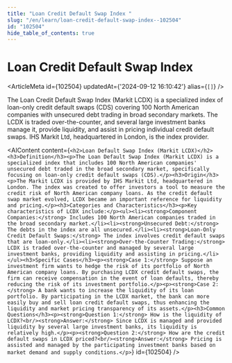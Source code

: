 ```yaml
---
title: "Loan Credit Default Swap Index "
slug: "/en/learn/loan-credit-default-swap-index--102504"
id: "102504"
hide_table_of_contents: true
---
```



# Loan Credit Default Swap Index 

<ArticleMeta id={102504} updatedAt={'2024-09-12 16:10:42'} alias={`[]`} />
<div className='border-solid border-b border-t-0 my-4 border-[var(--ifm-color-gray-300)]' />

The Loan Credit Default Swap Index (Markit LCDX) is a specialized index of loan-only credit default swaps (CDS) covering 100 North American companies with unsecured debt trading in broad secondary markets. The LCDX is traded over-the-counter, and several large investment banks manage it, provide liquidity, and assist in pricing individual credit default swaps. IHS Markit Ltd, headquartered in London, is the index provider.

<AIContent content={`<h2>Loan Default Swap Index (Markit LCDX)</h2><h3>Definition</h3><p>The Loan Default Swap Index (Markit LCDX) is a specialized index that includes 100 North American companies' unsecured debt traded in the broad secondary market, specifically focusing on loan-only credit default swaps (CDS).</p><h3>Origin</h3><p>The Markit LCDX is provided by IHS Markit Ltd, headquartered in London. The index was created to offer investors a tool to measure the credit risk of North American company loans. As the credit default swap market evolved, LCDX became an important reference for liquidity and pricing.</p><h3>Categories and Characteristics</h3><p>Key characteristics of LCDX include:</p><ul><li><strong>Component Companies:</strong> Includes 100 North American companies traded in the broad secondary market.</li><li><strong>Unsecured Debt:</strong> The debts in the index are all unsecured.</li><li><strong>Loan-Only Credit Default Swaps:</strong> The index involves credit default swaps that are loan-only.</li><li><strong>Over-the-Counter Trading:</strong> LCDX is traded over-the-counter and managed by several large investment banks, providing liquidity and assisting in pricing.</li></ul><h3>Specific Cases</h3><p><strong>Case 1:</strong> Suppose an investment firm wants to hedge the risk of its portfolio of North American company loans. By purchasing LCDX credit default swaps, the firm can receive compensation in the event of loan defaults, thereby reducing the risk of its investment portfolio.</p><p><strong>Case 2:</strong> A bank wants to increase the liquidity of its loan portfolio. By participating in the LCDX market, the bank can more easily buy and sell loan credit default swaps, thus enhancing the liquidity and market pricing transparency of its assets.</p><h3>Common Questions</h3><p><strong>Question 1:</strong> How is the liquidity of LCDX?<br/><strong>Answer:</strong> Since LCDX is managed and provided liquidity by several large investment banks, its liquidity is relatively high.</p><p><strong>Question 2:</strong> How are the credit default swaps in LCDX priced?<br/><strong>Answer:</strong> Pricing is assisted and managed by the participating investment banks based on market demand and supply conditions.</p>`} id={102504} />
